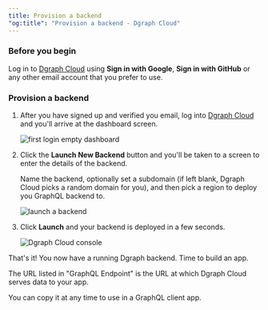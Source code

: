 ```yaml
---
title: Provision a backend
"og:title": "Provision a backend - Dgraph Cloud"
---
```



<DgraphWIP />

### Before you begin

Log in to [Dgraph Cloud](https://cloud.dgraph.io) using **Sign in with Google**,
**Sign in with GitHub** or any other email account that you prefer to use.

### Provision a backend

1. After you have signed up and verified you email, log into
   [Dgraph Cloud](https://cloud.dgraph.io/) and you'll arrive at the dashboard
   screen.

   ![first login empty dashboard](/images/dgraph/cloud/empty-dashboard.png)

2. Click the **Launch New Backend** button and you'll be taken to a screen to
   enter the details of the backend.

   Name the backend, optionally set a subdomain (if left blank, Dgraph Cloud
   picks a random domain for you), and then pick a region to deploy you GraphQL
   backend to.

   ![launch a backend](/images/dgraph/cloud/launch-backend.png)

3. Click **Launch** and your backend is deployed in a few seconds.

   ![Dgraph Cloud console](/images/dgraph/cloud/backend-live.png)

That's it! You now have a running Dgraph backend. Time to build an app.

The URL listed in "GraphQL Endpoint" is the URL at which Dgraph Cloud serves
data to your app.

You can copy it at any time to use in a GraphQL client app.
